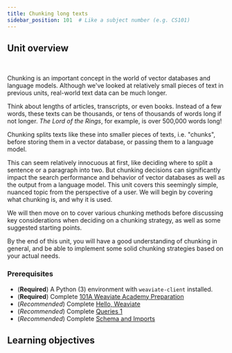```yaml
---
title: Chunking long texts
sidebar_position: 101  # Like a subject number (e.g. CS101)
---
```


## <i class="fa-solid fa-chalkboard-user"></i> Unit overview


<PreviewUnit />


<!-- <ReactPlayer className="react-player" url='https://youtu.be/FU7l5pr2FmU' controls='true'/> -->
<br/>

<!-- :::warning TODO
Intro video here
::: -->

<!-- Provide context for this course, in addition to the concrete learning goals and outcomes. Why would someone want to do this unit? -->

Chunking is an important concept in the world of vector databases and language models. Although we've looked at relatively small pieces of text in previous units, real-world text data can be much longer.

Think about lengths of articles, transcripts, or even books. Instead of a few words, these texts can be thousands, or tens of thousands of words long if not longer. *The Lord of the Rings*, for example, is over 500,000 words long!

Chunking splits texts like these into smaller pieces of texts, i.e. "chunks", before storing them in a vector database, or passing them to a language model.

This can seem relatively innocuous at first, like deciding where to split a sentence or a paragraph into two. But chunking decisions can significantly impact the search performance and behavior of vector databases as well as the output from a language model. This unit covers this seemingly simple, nuanced topic from the perspective of a user. We will begin by covering what chunking is, and why it is used.

We will then move on to cover various chunking methods before discussing key considerations when deciding on a chunking strategy, as well as some suggested starting points.

By the end of this unit, you will have a good understanding of chunking in general, and be able to implement some solid chunking strategies based on your actual needs.

### <i class="fa-solid fa-clipboard-list-check"></i> Prerequisites

- (**Required**) A Python (3) environment with `weaviate-client` installed.
- (**Required**) Complete [101A Weaviate Academy Preparation](../../zero_to_mvp/setup.mdx)
- (*Recommended*) Complete [Hello, Weaviate](../../zero_to_mvp/101_hello_weaviate/index.mdx)
- (*Recommended*) Complete [Queries 1](../../zero_to_mvp/102_queries_1/index.mdx)
- (*Recommended*) Complete [Schema and Imports](../../zero_to_mvp/103_schema_and_imports/index.mdx)

## <i class="fa-solid fa-chalkboard-user"></i> Learning objectives


<LearningGoalsExp />


<LearningGoals unitName="chunking"/>


<DocsFeedback/>
